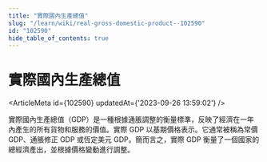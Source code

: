 ```yaml
---
title: "實際國內生產總值"
slug: "/learn/wiki/real-gross-domestic-product--102590"
id: "102590"
hide_table_of_contents: true
---
```



# 實際國內生產總值

<ArticleMeta id={102590} updatedAt={'2023-09-26 13:59:02'} />
<div className='border-solid border-b border-t-0 my-4 border-[var(--ifm-color-gray-300)]' />

實際國內生產總值（GDP）是一種根據通脹調整的衡量標準，反映了經濟在一年內產生的所有貨物和服務的價值。實際 GDP 以基期價格表示。它通常被稱為常價 GDP、通脹修正 GDP 或恆定美元 GDP。簡而言之，實際 GDP 衡量了一個國家的總經濟產出，並根據價格變動進行調整。

